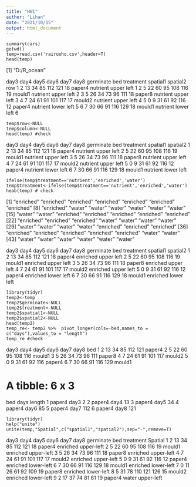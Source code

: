 ---
title: "HW1"
author: "Lihan"
date: "2021/10/15"
output: html_document
---

```{Check data}
summary(cars)
getwd()
temp=read.csv('rairuoho.csv',header=T)
head(temp)

```

[1] "D:/R_ocean"

day3 day4 day5 day6 day7 day8 germinate    bed treatment spatial1 spatial2 row
1    2   13   34   85  112  121        18 paper4  nutrient    upper     left   1
2    5   22   60   95  108  116        19 mould1  nutrient    upper     left   2
3    5   26   34   73   96  111        18 paper8  nutrient    upper     left   3
4    7   24   61   91  101  117        17 mould2  nutrient    upper     left   4
5    0    9   31   61   92  116        12 paper4  nutrient    lower     left   5
6    7   30   66   91  116  129        18 mould1  nutrient    lower     left   6


```{Remove variables row and column}
temp$row<-NULL
temp$column<-NULL
head(temp) #check
```

 day3 day4 day5 day6 day7 day8 germinate    bed treatment spatial1 spatial2
1    2   13   34   85  112  121        18 paper4  nutrient    upper     left
2    5   22   60   95  108  116        19 mould1  nutrient    upper     left
3    5   26   34   73   96  111        18 paper8  nutrient    upper     left
4    7   24   61   91  101  117        17 mould2  nutrient    upper     left
5    0    9   31   61   92  116        12 paper4  nutrient    lower     left
6    7   30   66   91  116  129        18 mould1  nutrient    lower     left


```{Replace variable name }
ifelse(temp$treatment=='nutrient','enriched','water')
temp$treatment<-ifelse(temp$treatment=='nutrient','enriched','water')
heab(temp) # check
```

[1] "enriched" "enriched" "enriched" "enriched" "enriched" "enriched" "enriched"
 [8] "enriched" "water"    "water"    "water"    "water"    "water"    "water"   
[15] "water"    "water"    "enriched" "enriched" "enriched" "enriched" "enriched"
[22] "enriched" "enriched" "enriched" "water"    "water"    "water"    "water"   
[29] "water"    "water"    "water"    "water"    "enriched" "enriched" "enriched"
[36] "enriched" "enriched" "enriched" "enriched" "enriched" "water"    "water"   
[43] "water"    "water"    "water"    "water"    "water"    "water" 

day3 day4 day5 day6 day7 day8 germinate    bed treatment spatial1 spatial2
1    2   13   34   85  112  121        18 paper4  enriched    upper     left
2    5   22   60   95  108  116        19 mould1  enriched    upper     left
3    5   26   34   73   96  111        18 paper8  enriched    upper     left
4    7   24   61   91  101  117        17 mould2  enriched    upper     left
5    0    9   31   61   92  116        12 paper4  enriched    lower     left
6    7   30   66   91  116  129        18 mould1  enriched    lower     left


```{Reformat }
library(tidyr)
temp2<-temp
temp2$germinate<-NULL
temp2$treatment<-NULL
temp2$spatial1<-NULL
temp2$spatial2<-NULL
head(temp2)
temp_re<- temp2 %>%  pivot_longer(cols=-bed,names_to = c("days"),values_to = "length")
temp_re #check

```

 day3 day4 day5 day6 day7 day8    bed
1    2   13   34   85  112  121 paper4
2    5   22   60   95  108  116 mould1
3    5   26   34   73   96  111 paper8
4    7   24   61   91  101  117 mould2
5    0    9   31   61   92  116 paper4
6    7   30   66   91  116  129 mould1

# A tibble: 6 x 3
  bed    days  length
  <chr>  <chr>  <int>
1 paper4 day3       2
2 paper4 day4      13
3 paper4 day5      34
4 paper4 day6      85
5 paper4 day7     112
6 paper4 day8     121

```{Merge variables  }
library(tidyr)
help("unite")
unite(temp,"Spatial",c("spatial1","spatial2"),sep="-",remove=T)

```
day3 day4 day5 day6 day7 day8 germinate    bed treatment      Spatial
1     2   13   34   85  112  121        18 paper4  enriched   upper-left
2     5   22   60   95  108  116        19 mould1  enriched   upper-left
3     5   26   34   73   96  111        18 paper8  enriched   upper-left
4     7   24   61   91  101  117        17 mould2  enriched   upper-left
5     0    9   31   61   92  116        12 paper4  enriched   lower-left
6     7   30   66   91  116  129        18 mould1  enriched   lower-left
7     0   11   26   61   92  109        19 paper8  enriched   lower-left
8     5   31   78  110  121  126        15 mould2  enriched   lower-left
9     2   17   37   74   81   81        19 paper4     water   upper-left
